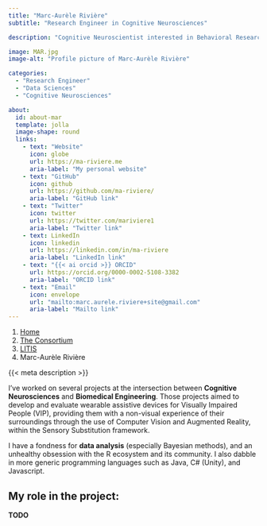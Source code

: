 ```yaml
---
title: "Marc-Aurèle Rivière"
subtitle: "Research Engineer in Cognitive Neurosciences"

description: "Cognitive Neuroscientist interested in Behavioral Research, Data Science,  \n and Human-Machine Interfaces"

image: MAR.jpg
image-alt: "Profile picture of Marc-Aurèle Rivière"

categories:
  - "Research Engineer"
  - "Data Sciences"
  - "Cognitive Neurosciences"

about:
  id: about-mar
  template: jolla
  image-shape: round
  links:
    - text: "Website"
      icon: globe
      url: https://ma-riviere.me
      aria-label: "My personal website"
    - text: "GitHub"
      icon: github
      url: https://github.com/ma-riviere/
      aria-label: "GitHub link"
    - text: "Twitter"
      icon: twitter
      url: https://twitter.com/mariviere1
      aria-label: "Twitter link"
    - text: LinkedIn
      icon: linkedin
      url: https://linkedin.com/in/ma-riviere
      aria-label: "LinkedIn link"
    - text: "{{< ai orcid >}} ORCID"
      url: https://orcid.org/0000-0002-5108-3382
      aria-label: "ORCID link"
    - text: "Email"
      icon: envelope
      url: "mailto:marc.aurele.riviere+site@gmail.com"
      aria-label: "Mailto link"
---
```


<nav aria-label="breadcrumb">
  <ol class="breadcrumb">
    <li class="breadcrumb-item"><a href="/">Home</a></li>
    <li class="breadcrumb-item"><a href="/content/consortium/">The Consortium</a></li>
    <li class="breadcrumb-item"><a href="/content/consortium/LITIS/">LITIS</a></li>
    <li class="breadcrumb-item active" aria-current="page">Marc-Aurèle Rivière</li>
  </ol>
</nav>

:::{#about-mar}

{{< meta description >}}

:::

I've worked on several projects at the intersection between **Cognitive Neurosciences** and **Biomedical Engineering**. Those projects aimed to develop and evaluate wearable assistive devices for Visually Impaired People (VIP), providing them with a non-visual experience of their surroundings through the use of Computer Vision and Augmented Reality, within the Sensory Substitution framework. 

I have a fondness for **data analysis** (especially Bayesian methods), and an unhealthy obsession with the R ecosystem and its community. I also dabble in more generic programming languages such as Java, C# (Unity), and Javascript.

## My role in the project:

**TODO**